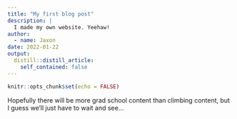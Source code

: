 ```yaml
---
title: "My first blog post"
description: |
  I made my own website. Yeehaw! 
author:
  - name: Jaxon
date: 2022-01-22
output:
  distill::distill_article:
    self_contained: false
---
```



```r
knitr::opts_chunk$set(echo = FALSE)
```

Hopefully there will be more grad school content than climbing content, but I guess we'll just have to wait and see...



